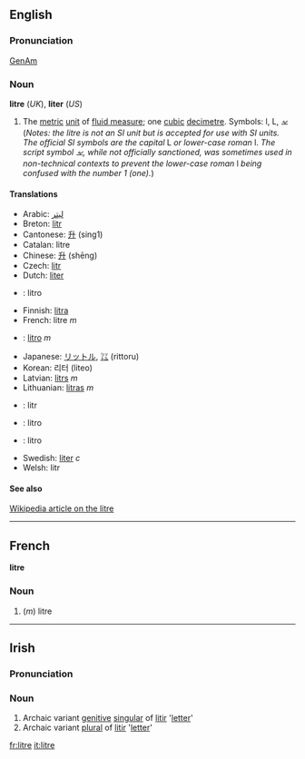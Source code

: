 ==English==
===Pronunciation===
[[w:General American|GenAm]] {{IPA|[ˈlitɚ]}}
===Noun===
'''litre''' (''UK''), '''liter''' (''US'')

#The [[metric]] [[unit]] of [[fluid measure]]; one [[cubic]] [[decimetre]].  Symbols: l, L, &#2113; (''Notes: the litre is not an SI unit but is accepted for use with SI units.  The official SI symbols are the capital'' L ''or lower-case roman'' l.  ''The script symbol &#2113;, while not officially sanctioned, was sometimes used in non-technical contexts to prevent the lower-case roman'' l ''being confused with the number 1 (one).'')

====Translations====
*Arabic: [[ليتر]]
*Breton: [[litr]]
*Cantonese: [[升]] (sing1)
*Catalan: litre
*Chinese: [[升]] (shēng)
*Czech: [[litr]]
*Dutch: [[liter]]
*{{eo}}: litro
*Finnish: [[litra]]
*French: litre ''m''
*{{it}}: [[litro]] ''m''
*Japanese: [[リットル]], [[㍑]] (rittoru)
*Korean: 리터 (liteo)
*Latvian: [[litrs]] ''m''
*Lithuanian: [[litras]] ''m''
*{{pl}}: litr
*{{pt}}: litro
*{{es}}: litro
*Swedish: [[liter]] ''c''
*Welsh: litr

====See also====
[[:w:Litre|Wikipedia article on the litre]]

----

==French==
'''litre'''

===Noun===

#(''m'') litre

----
==Irish==
===Pronunciation===
{{IPA|[ˈʎit&#690;r&#690;ə]}}
===Noun===
#Archaic variant [[genitive]] [[singular]] of [[litir]] '[[letter]]'
#Archaic variant [[plural]] of [[litir]] '[[letter]]'


[[fr:litre]]
[[it:litre]]